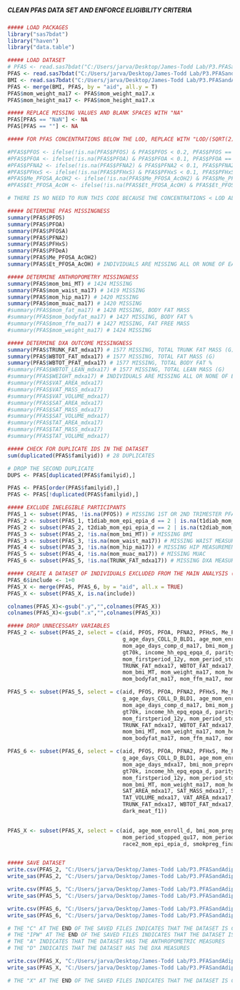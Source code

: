 #####                                                        #####
##### CLEAN PFAS DATA SET AND ENFORCE ELIGIBILITY CRITERIA #####
#####                                                        #####

```r
##### LOAD PACKAGES
library("sas7bdat")
library("haven")
library("data.table")

```

```r
##### LOAD DATASET
# PFAS <- read.sas7bdat("C:/Users/jarva/Desktop/James-Todd Lab/P3.PFASandAdiposity/Data/ja_062922_4.sas7bdat")
PFAS <- read.sas7bdat("C:/Users/jarva/Desktop/James-Todd Lab/P3.PFASandAdiposity/Data/ja_062922_FFQ.sas7bdat")
BMI <- read.sas7bdat("C:/Users/jarva/Desktop/James-Todd Lab/P3.PFASandAdiposity/Data/ja_071022.sas7bdat")
PFAS <- merge(BMI, PFAS, by = "aid", all.y = T)
PFAS$mom_weight_ma17 <- PFAS$mom_weight_ma17.x
PFAS$mom_height_ma17 <- PFAS$mom_height_ma17.x

##### REPLACE MISSING VALUES AND BLANK SPACES WITH "NA"
PFAS[PFAS == "NaN"] <- NA
PFAS[PFAS == ""] <- NA

```

```r
##### FOR PFAS CONCENTRATIONS BELOW THE LOD, REPLACE WITH "LOD/(SQRT(2))"

#PFAS$PFOS <- ifelse(!is.na(PFAS$PFOS) & PFAS$PFOS < 0.2, PFAS$PFOS == (0.2/(sqrt(2))), PFAS$PFOS)
#PFAS$PFOA <- ifelse(!is.na(PFAS$PFOA) & PFAS$PFOA < 0.1, PFAS$PFOA == (0.1/(sqrt(2))), PFAS$PFOA)
#PFAS$PFNA2 <- ifelse(!is.na(PFAS$PFNA2) & PFAS$PFNA2 < 0.1, PFAS$PFNA2 == (0.1/(sqrt(2))), PFAS$PFNA2)
#PFAS$PFHxS <- ifelse(!is.na(PFAS$PFHxS) & PFAS$PFHxS < 0.1, PFAS$PFHxS == (0.1/(sqrt(2))), PFAS$PFHxS)
#PFAS$Me_PFOSA_AcOH2 <- ifelse(!is.na(PFAS$Me_PFOSA_AcOH2) & PFAS$Me_PFOSA_AcOH2 < 0.1, PFAS$Me_PFOSA_AcOH2 == (0.1/(sqrt(2))), PFAS$Me_PFOSA_AcOH2)
#PFAS$Et_PFOSA_AcOH <- ifelse(!is.na(PFAS$Et_PFOSA_AcOH) & PFAS$Et_PFOSA_AcOH < 0.1, PFAS$Et_PFOSA_AcOH == (0.1/(sqrt(2))), PFAS$Et_PFOSA_AcOH)

# THERE IS NO NEED TO RUN THIS CODE BECAUSE THE CONCENTRATIONS < LOD ALREADY EQUAL LOD/SQRT(2)

```

```r
##### DETERMINE PFAS MISSINGNESS
summary(PFAS$PFOS)
summary(PFAS$PFOA)
summary(PFAS$PFOSA)
summary(PFAS$PFNA2)
summary(PFAS$PFHxS)
summary(PFAS$PFDeA)
summary(PFAS$Me_PFOSA_AcOH2)
summary(PFAS$Et_PFOSA_AcOH) # INDIVIDUALS ARE MISSING ALL OR NONE OF EACH PFAS (N = 483)

##### DETERMINE ANTHROPOMETRY MISSINGNESS
summary(PFAS$mom_bmi_MT) # 1424 MISSING
summary(PFAS$mom_waist_ma17) # 1419 MISSING
summary(PFAS$mom_hip_ma17) # 1420 MISSING
summary(PFAS$mom_muac_ma17) # 1420 MISSING
#summary(PFAS$mom_fat_ma17) # 1428 MISSING, BODY FAT MASS
#summary(PFAS$mom_bodyfat_ma17) # 1427 MISSING, BODY FAT %
#summary(PFAS$mom_ffm_ma17) # 1427 MISSING, FAT FREE MASS
#summary(PFAS$mom_weight_ma17) # 1424 MISSING

##### DETERMINE DXA OUTCOME MISSINGNESS
summary(PFAS$TRUNK_FAT_mdxa17) # 1577 MISSING, TOTAL TRUNK FAT MASS (G)
summary(PFAS$WBTOT_FAT_mdxa17) # 1577 MISSING, TOTAL FAT MASS (G)
summary(PFAS$WBTOT_PFAT_mdxa17) # 1577 MISSING, TOTAL BODY FAT %
#summary(PFAS$WBTOT_LEAN_mdxa17) # 1577 MISSING, TOTAL LEAN MASS (G)
#summary(PFAS$WEIGHT_mdxa17) # INDIVIDUALS ARE MISSING ALL OR NONE OF EACH DXA MEASURE (N = 1577)
#summary(PFAS$VAT_AREA_mdxa17)
#summary(PFAS$VAT_MASS_mdxa17)
#summary(PFAS$VAT_VOLUME_mdxa17)
#summary(PFAS$SAT_AREA_mdxa17)
#summary(PFAS$SAT_MASS_mdxa17)
#summary(PFAS$SAT_VOLUME_mdxa17)
#summary(PFAS$TAT_AREA_mdxa17)
#summary(PFAS$TAT_MASS_mdxa17)
#summary(PFAS$TAT_VOLUME_mdxa17) 

```

```r
##### CHECK FOR DUPLICATE IDS IN THE DATASET
sum(duplicated(PFAS$familyid)) # 28 DUPLICATES

# DROP THE SECOND DUPLICATE
DUPS <- PFAS[duplicated(PFAS$familyid),]

PFAS <- PFAS[order(PFAS$familyid),]
PFAS <- PFAS[!duplicated(PFAS$familyid),]

```

```r
##### EXCLUDE INELEGIBLE PARTICIPANTS
PFAS_1 <- subset(PFAS, !is.na(PFOS)) # MISSING 1ST OR 2ND TRIMESTER PFAS DATA (I.E., 22 WEEKS GESTATION)
PFAS_2 <- subset(PFAS_1, t1diab_mom_epi_epia_d == 2 | is.na(t1diab_mom_epi_epia_d)) # HISTORY OF T1 DIABETES
PFAS_2 <- subset(PFAS_2, t2diab_mom_epi_epia_d == 2 | is.na(t2diab_mom_epi_epia_d)) # HISTORY OF T2 DIABETES
PFAS_3 <- subset(PFAS_2, !is.na(mom_bmi_MT)) # MISSING BMI 
PFAS_3 <- subset(PFAS_3, !is.na(mom_waist_ma17)) # MISSING WAIST MEASUREMENT 
PFAS_4 <- subset(PFAS_3, !is.na(mom_hip_ma17)) # MISSING HIP MEASUREMENT 
PFAS_5 <- subset(PFAS_4, !is.na(mom_muac_ma17)) # MISSING MUAC
PFAS_6 <- subset(PFAS_5, !is.na(TRUNK_FAT_mdxa17)) # MISSING DXA MEASURES 

```

```r
##### CREATE A DATASET OF INDIVIDUALS EXCLUDED FROM THE MAIN ANALYSIS (I.E., "PFAS_X")
PFAS_6$include <- 1+0
PFAS_X <- merge(PFAS, PFAS_6, by = "aid", all.x = TRUE)
PFAS_X <- subset(PFAS_X, is.na(include))

colnames(PFAS_X)<-gsub(".y","",colnames(PFAS_X))
colnames(PFAS_X)<-gsub(".x","",colnames(PFAS_X))

```

```r
##### DROP UNNECESSARY VARIABLES
PFAS_2 <- subset(PFAS_2, select = c(aid, PFOS, PFOA, PFNA2, PFHxS, Me_PFOSA_AcOH2, Et_PFOSA_AcOH,
                                    g_age_days_COLL_D_BLD1, age_mom_enroll_d, age_days_comp_d_ma17, age_days_mdxa17, 
                                    mom_age_days_comp_d_ma17, bmi_mom_prepreg_d, race2_mom_epi_epia_d, coll_grad, 
                                    gt70k, income_hh_epq_epqa_d, parity_d, smokpreg_final_d, married_cohab, 
                                    mom_firstperiod_12y, mom_period_stopped_qu17, mom_period_ystopped_age_qu17, 
                                    TRUNK_FAT_mdxa17, WBTOT_FAT_mdxa17, WBTOT_PFAT_mdxa17, WBTOT_LEAN_mdxa17,
                                    mom_bmi_MT, mom_weight_ma17, mom_height_ma17, mom_waist_ma17, mom_hip_ma17, mom_muac_ma17, 
                                    mom_bodyfat_ma17, mom_ffm_ma17, mom_fat_ma17, fish_d_f1, dark_meat_f1))

PFAS_5 <- subset(PFAS_5, select = c(aid, PFOS, PFOA, PFNA2, PFHxS, Me_PFOSA_AcOH2, Et_PFOSA_AcOH,
                                    g_age_days_COLL_D_BLD1, age_mom_enroll_d, age_days_comp_d_ma17, age_days_mdxa17, 
                                    mom_age_days_comp_d_ma17, bmi_mom_prepreg_d, race2_mom_epi_epia_d, coll_grad, 
                                    gt70k, income_hh_epq_epqa_d, parity_d, smokpreg_final_d, married_cohab, 
                                    mom_firstperiod_12y, mom_period_stopped_qu17, mom_period_ystopped_age_qu17, 
                                    TRUNK_FAT_mdxa17, WBTOT_FAT_mdxa17, WBTOT_PFAT_mdxa17, WBTOT_LEAN_mdxa17,
                                    mom_bmi_MT, mom_weight_ma17, mom_height_ma17, mom_waist_ma17, mom_hip_ma17, mom_muac_ma17, 
                                    mom_bodyfat_ma17, mom_ffm_ma17, mom_fat_ma17, fish_d_f1, dark_meat_f1))

PFAS_6 <- subset(PFAS_6, select = c(aid, PFOS, PFOA, PFNA2, PFHxS, Me_PFOSA_AcOH2, Et_PFOSA_AcOH,
                                    g_age_days_COLL_D_BLD1, age_mom_enroll_d, age_days_comp_d_ma17, age_days_mdxa17, 
                                    mom_age_days_mdxa17, bmi_mom_prepreg_d, race2_mom_epi_epia_d, coll_grad, 
                                    gt70k, income_hh_epq_epqa_d, parity_d, smokpreg_final_d, married_cohab, 
                                    mom_firstperiod_12y, mom_period_stopped_qu17, mom_period_ystopped_age_qu17, 
                                    mom_bmi_MT, mom_weight_ma17, mom_height_ma17, mom_waist_ma17, mom_hip_ma17, mom_muac_ma17,
                                    SAT_AREA_mdxa17, SAT_MASS_mdxa17, SAT_VOLUME_mdxa17, TAT_AREA_mdxa17, TAT_MASS_mdxa17,
                                    TAT_VOLUME_mdxa17, VAT_AREA_mdxa17, VAT_MASS_mdxa17, VAT_VOLUME_mdxa17, WEIGHT_mdxa17,
                                    TRUNK_FAT_mdxa17, WBTOT_FAT_mdxa17, WBTOT_PFAT_mdxa17, WBTOT_LEAN_mdxa17, fish_d_f1, 
                                    dark_meat_f1))

 
PFAS_X <- subset(PFAS_X, select = c(aid, age_mom_enroll_d, bmi_mom_prepreg_d, coll_grad, gt70k, mom_firstperiod_1,
                                    mom_period_stopped_qu17, mom_periodstopped_age_qu17, married_cohab, pari_d,
                                    race2_mom_epi_epia_d, smokpreg_final_d, fish_d_f1, dark_meat_f1))


##### SAVE DATASET
write.csv(PFAS_2, "C:/Users/jarva/Desktop/James-Todd Lab/P3.PFASandAdiposity/Data/PFAS_IPW_C.csv", row.names = T)
write_sas(PFAS_2, "C:/Users/jarva/Desktop/James-Todd Lab/P3.PFASandAdiposity/Data/PFAS_IPW_C.sas7bdat")

write.csv(PFAS_5, "C:/Users/jarva/Desktop/James-Todd Lab/P3.PFASandAdiposity/Data/PFAS_A_C.csv", row.names = T)
write_sas(PFAS_5, "C:/Users/jarva/Desktop/James-Todd Lab/P3.PFASandAdiposity/Data/PFAS_A_C.sas7bdat")

write.csv(PFAS_6, "C:/Users/jarva/Desktop/James-Todd Lab/P3.PFASandAdiposity/Data/PFAS_D_C.csv", row.names = T)
write_sas(PFAS_6, "C:/Users/jarva/Desktop/James-Todd Lab/P3.PFASandAdiposity/Data/PFAS_D_C.sas7bdat")

# THE "C" AT THE END OF THE SAVED FILES INDICATES THAT THE DATASET IS CLEAN
# THE "IPW" AT THE END OF THE SAVED FILES INDICATES THAT THE DATASET IS USED FOR IPCW
# THE "A" INDICATES THAT THE DATASET HAS THE ANTHROPOMETRIC MEASURES
# THE "D" INDICATES THAT THE DATASET HAS THE DXA MEASURES

write.csv(PFAS_X, "C:/Users/jarva/Desktop/James-Todd Lab/P3.PFASandAdiposity/Data/PFAS_X.csv", row.names = T)
write_sas(PFAS_X, "C:/Users/jarva/Desktop/James-Todd Lab/P3.PFASandAdiposity/Data/PFAS_X.sas7bdat")

# THE "X" AT THE END OF THE SAVED FILES INDICATES THAT THE DATASET IS COMPOSED OF EXCLUDED INDIVIDUALS

```

